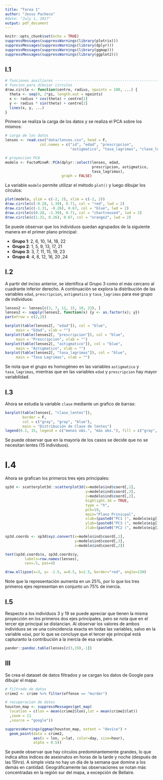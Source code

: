 ```yaml
---
title: "Tarea 1"
author: "Jesus Pacheco"
#date: "July 1, 2017"
output: pdf_document
---
```


```r
knitr::opts_chunk$set(echo = TRUE)
suppressMessages(suppressWarnings(library(plotrix)))
suppressMessages(suppressWarnings(library(dplyr)))
suppressMessages(suppressWarnings(library(ggmap)))
suppressMessages(suppressWarnings(library(ggplot2)))
```

## I.1

```r
# funciones auxiliares ----------------------------------------------------
# funcion para dibujar circulos
draw.circle <- function(centre, radius, npoints = 100, ...) {
  theta <- seq(0, 2*pi, length.out = npoints)
  x <- radius * cos(theta) + centre[1]
  y <- radius * sin(theta) + centre[2]
  lines(x, y, ...)
}
```

Primero se realiza la carga de los datos y se realiza el PCA sobre los mismos:

```r
# carga de los datos
lenses <- read.csv("data/lenses.csv", head = F, 
                col.names = c("id", "edad", "prescripcion", 
                              "astigmatico", "tasa_lagrimas", "clase_lentes"))

# proyeccion PCA
modelo <- FactoMineR::PCA(dplyr::select(lenses, edad, 
                                        prescripcion, astigmatico, 
                                        tasa_lagrimas), 
                          graph = FALSE)
```

La variable `modelo` permite utilizar el método `plot()` y luego dibujar los círculos:

```r

plot(modelo, ylim = c(-2, 2), xlim = c(-2, 2))
draw.circle(c(-0.28, 1.39), 0.71, col = "red", lwd = 2)
draw.circle(c(-1.31, -0.26), 0.67, col = "blue", lwd = 2)
draw.circle(c(0.28, -1.39), 0.71, col = "chartreuse4", lwd = 2)
draw.circle(c(1.31, 0.26), 0.67, col = "orange2", lwd = 2)
```

Se puede observar que los individuos quedan agrupados de la siguiente manera en el primer plano principal:

- **Grupo 1**: 2, 6, 10, 14, 18, 22
- **Grupo 2**: 1, 5, 9, 13, 17, 21
- **Grupo 3**: 3, 7, 11, 15, 19, 23
- **Grupo 4**: 4, 8, 12, 16, 20 ,24

## I.2

A partir del inciso anterior, se identifica al Grupo 3 como el más cercano al cuadrante inferior derecho. A continuación se explora la distribución de las variables `edad`, `prescripcion`, `astigmatico` y `tasa_lagrimas` para ese grupo de individuos:

```r
lenses2 <- lenses[c(3, 7, 11, 15, 19, 23), ]
lenses2 <- sapply(lenses2, function(x) {y <- as.factor(x); y})
par(mfrow = c(2,2))

barplot(table(lenses2[, "edad"]), col = "blue", 
     main = "Edad", xlab = "")
barplot(table(lenses2[, "prescripcion"]), col = "blue", 
     main = "Prescripcion", xlab = "")
barplot(table(lenses2[, "astigmatico"]), col = "blue", 
     main = "Astigmatico", xlab = "")
barplot(table(lenses2[, "tasa_lagrimas"]), col = "blue", 
     main = "Tasa Lagrimas", xlab = "")
```

Se nota que el grupo es homogéneo en las variables `astigmatico` y `tasa_lagrimas`, mientras que en las variables `edad` y `prescripcion` hay mayor variabilidad.

## I.3

Ahora se estudia la variable `clase` mediante un grafico de barras:

```r
barplot(table(lenses[, "clase_lentes"]),
        border = F,
        col = c("gray", "gray", "blue"),
        main = "Distribución de Clase de lentes")
legend(0.2, 15, legend = c("menos obs.", "más obs."), fill = c("gray", "blue"))
```

Se puede observar que en la mayoría de los casos se decide que no se necesitan lentes (15 individuos).

# I.4

Ahora se grafican los primeros tres ejes principales:

```r
sp3d <- scatterplot3d::scatterplot3d(x=modelo$ind$coord[,1],
                                     y=modelo$ind$coord[,3],
                                     z=modelo$ind$coord[,2],
                                     highlight.3d = TRUE,
                                     type = "h",
                                     pch=19,
                                     main="Plano Prinicpal", 
                                     xlab=(paste0("PC1 (", modelo$eig[1,2], "%)")), 
                                     ylab=(paste0("PC3 (", modelo$eig[3,2], "%)")), 
                                     zlab=(paste0("PC2 (", modelo$eig[2,2], "%)")))

sp3d.coords <- sp3d$xyz.convert(x=modelo$ind$coord[,1], 
                                y=modelo$ind$coord[,3],
                                z=modelo$ind$coord[,2])

text(sp3d.coords$x, sp3d.coords$y,
         labels=row.names(lenses),
         cex=.5, pos=4)

draw.ellipse(x=3, y= -1.5, a=0.5, b=2.5, border="red", angle=130)

```

Note que la representación aumenta en un 25%, por lo que los tres primeros ejes representan en conjunto un 75% de inercia.

## I.5

Respecto a los individuos 3 y 19 se puede apreciar que tienen la misma proyección en los primeros dos ejes principales, pero se nota que en el tercer eje principal se distancian. Al observar los valores de ambos individuos se ve una coincidencia exacta en todas las variables, salvo en la variable `edad`, por lo que se concluye que el tercer eje principal está capturanto la contribución a la inercia de esa variable.

```r
pander::pandoc.table(lenses[c(3,19),-1])
```


## III

Se crea el dataset de datos filtrados y se cargan los datos de Google para dibujar el mapa:

```r
# filtrado de datos
crime2 <- crime %>% filter(offense == "murder")

# recuperacion de datos
houston_map <- suppressMessages(get_map(
  location = c(lon = mean(crime2$lon),lat = mean(crime2$lat))
  ,zoom = 11
  ,source = "google"))
```


```r
suppressWarnings(ggmap(houston_map, extent = "device") + 
  geom_point(data = crime2,
             aes(x = lon, y=lat, color=day, size=hour), 
             alpha = 0.5))
```

Se puede observar que hay círculos predominantemente grandes, lo que indica altos índices de asesinatos en horas de la tarde y noche (después de las 15hrs). A simple vista no hay un día de la semana que domine a los demás en cantidad. Geográficamente las observaciones se notan más concentradas en la región sur del mapa, a excepción de Bellaire.
